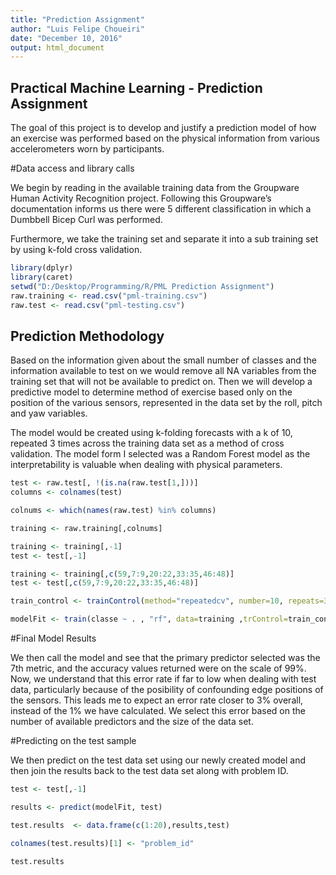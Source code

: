 ```yaml
---
title: "Prediction Assignment"
author: "Luis Felipe Choueiri"
date: "December 10, 2016"
output: html_document
---
```


## Practical Machine Learning - Prediction Assignment

The goal of this project is to develop and justify a prediction model of how an exercise was performed based on the 
physical information from various accelerometers worn by participants. 

#Data access and library calls

We begin by reading in the available training data from the Groupware Human Activity Recognition project.
Following this Groupware's documentation informs us there were 5 different classification in which a Dumbbell Bicep Curl
was performed. 

Furthermore, we take the training set and separate it into a sub training set by using k-fold cross validation.

```r

library(dplyr)
library(caret)
setwd("D:/Desktop/Programming/R/PML Prediction Assignment")
raw.training <- read.csv("pml-training.csv")
raw.test <- read.csv("pml-testing.csv")

```

## Prediction Methodology

Based on the information given about the small number of classes and the information available to test on we would
remove all NA variables from the training set that will not be available to predict on. Then we will develop a
predictive model to determine method of exercise based only on the position of the various sensors, represented in the
data set by the roll, pitch and yaw variables.

The model would be created using k-folding forecasts with a k of 10, repeated 3 times across the training data set
as a method of cross validation. The model form I selected was a Random Forest model as the interpretability is valuable
when dealing with physical parameters.

```r

test <- raw.test[, !(is.na(raw.test[1,]))]
columns <- colnames(test)

colnums <- which(names(raw.test) %in% columns)

training <- raw.training[,colnums]

training <- training[,-1]
test <- test[,-1]

training <- training[,c(59,7:9,20:22,33:35,46:48)]
test <- test[,c(59,7:9,20:22,33:35,46:48)]

train_control <- trainControl(method="repeatedcv", number=10, repeats=3)

modelFit <- train(classe ~ . , "rf", data=training ,trControl=train_control)

```

#Final Model Results

We then call the model and see that the primary predictor selected was the 7th metric, and the accuracy values returned
were on the scale of 99%. Now, we understand that this error rate if far to low when dealing with test data, 
particularly because of the posibility of confounding edge positions of the sensors. This leads me to expect an error 
rate closer to 3% overall, instead of the 1% we have calculated. We select this error based on the number of available 
predictors and the size of the data set.

#Predicting on the test sample

We then predict on the test data set using our newly created model and then join the results back to the test data set 
along with problem ID.


```r

test <- test[,-1]

results <- predict(modelFit, test)

test.results  <- data.frame(c(1:20),results,test)

colnames(test.results)[1] <- "problem_id"

test.results

```

